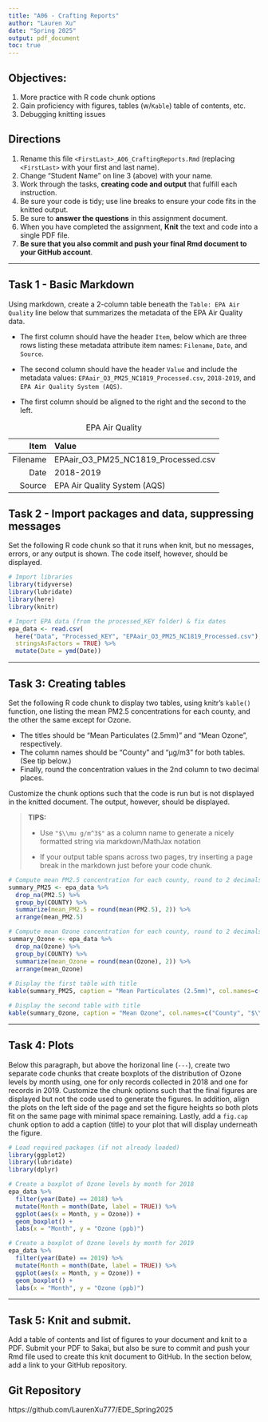 ```yaml
---
title: "A06 - Crafting Reports"
author: "Lauren Xu"
date: "Spring 2025"
output: pdf_document
toc: true
---
```

\listoffigures

## Objectives:

1.  More practice with R code chunk options
2.  Gain proficiency with figures, tables (w/`Kable`) table of contents, etc.
3.  Debugging knitting issues

## Directions

1.  Rename this file `<FirstLast>_A06_CraftingReports.Rmd` (replacing `<FirstLast>` with your first and last name).
2.  Change "Student Name" on line 3 (above) with your name.
3.  Work through the tasks, **creating code and output** that fulfill each instruction.
4.  Be sure your code is tidy; use line breaks to ensure your code fits in the knitted output.
5.  Be sure to **answer the questions** in this assignment document.
6.  When you have completed the assignment, **Knit** the text and code into a single PDF file.
7.  **Be sure that you also commit and push your final Rmd document to your GitHub account**.

---

## Task 1 - Basic Markdown

Using markdown, create a 2-column table beneath the `Table: EPA Air Quality` line below that summarizes the metadata of the EPA Air Quality data.

- The first column should have the header `Item`, below which are three rows listing these metadata attribute item names: `Filename`, `Date`, and `Source`.

- The second column should have the header `Value` and include the metadata values: `EPAair_O3_PM25_NC1819_Processed.csv`, `2018-2019`, and `EPA Air Quality System (AQS)`.

- The first column should be aligned to the right and the second to the left.

Table: EPA Air Quality

|      Item| Value                                    |
|---------:|:-----------------------------------------|
| Filename | EPAair_O3_PM25_NC1819_Processed.csv        |
| Date     | 2018-2019                                |
| Source   | EPA Air Quality System (AQS)             |


## Task 2 - Import packages and data, suppressing messages

Set the following R code chunk so that it runs when knit, but no messages, errors, or any output is shown. The code itself, however, should be displayed.

```r
# Import libraries
library(tidyverse)
library(lubridate)
library(here)
library(knitr)

# Import EPA data (from the processed_KEY folder) & fix dates
epa_data <- read.csv(
  here("Data", "Processed_KEY", "EPAair_O3_PM25_NC1819_Processed.csv"),
  stringsAsFactors = TRUE) %>% 
  mutate(Date = ymd(Date))

```

---

## Task 3: Creating tables

Set the following R code chunk to display two tables, using knitr's `kable()` function, one listing the mean PM2.5 concentrations for each county, and the other the same except for Ozone. 

-   The titles should be "Mean Particulates (2.5mm)" and "Mean Ozone", respectively. 
-   The column names should be "County" and "µg/m3" for both tables. (See tip below.)
-   Finally, round the concentration values in the 2nd column to two decimal places.

Customize the chunk options such that the code is run but is not displayed in the knitted document. The output, however, should be displayed.

> **TIPS:**
>
> -   Use `"$\\mu g/m^3$"` as a column name to generate a nicely formatted string via markdown/MathJax notation
>
> -   If your output table spans across two pages, try inserting a page break in the markdown just before your code chunk.

```r
# Compute mean PM2.5 concentration for each county, round to 2 decimals, and sort by value
summary_PM25 <- epa_data %>% 
  drop_na(PM2.5) %>% 
  group_by(COUNTY) %>% 
  summarize(mean_PM2.5 = round(mean(PM2.5), 2)) %>% 
  arrange(mean_PM2.5)

# Compute mean Ozone concentration for each county, round to 2 decimals, and sort by value
summary_Ozone <- epa_data %>% 
  drop_na(Ozone) %>% 
  group_by(COUNTY) %>% 
  summarize(mean_Ozone = round(mean(Ozone), 2)) %>% 
  arrange(mean_Ozone)
  
# Display the first table with title
kable(summary_PM25, caption = "Mean Particulates (2.5mm)", col.names=c("County", "$\\mu g/m^3$"))

# Display the second table with title
kable(summary_Ozone, caption = "Mean Ozone", col.names=c("County", "$\\mu g/m^3$"))
```

---

## Task 4: Plots

Below this paragraph, but above the horizonal line (`---`), create two separate code chunks that create boxplots of the distribution of Ozone levels by month using, one for only records collected in 2018 and one for records in 2019. Customize the chunk options such that the final figures are displayed but not the code used to generate the figures. In addition, align the plots on the left side of the page and set the figure heights so both plots fit on the same page with minimal space remaining. Lastly, add a `fig.cap` chunk option to add a caption (title) to your plot that will display underneath the figure.

```r
# Load required packages (if not already loaded)
library(ggplot2)
library(lubridate)
library(dplyr)

# Create a boxplot of Ozone levels by month for 2018
epa_data %>%
  filter(year(Date) == 2018) %>%
  mutate(Month = month(Date, label = TRUE)) %>% 
  ggplot(aes(x = Month, y = Ozone)) +
  geom_boxplot() +
  labs(x = "Month", y = "Ozone (ppb)")
```

```r
# Create a boxplot of Ozone levels by month for 2019
epa_data %>%
  filter(year(Date) == 2019) %>%
  mutate(Month = month(Date, label = TRUE)) %>% 
  ggplot(aes(x = Month, y = Ozone)) +
  geom_boxplot() +
  labs(x = "Month", y = "Ozone (ppb)")
```

---

\newpage

## Task 5: Knit and submit.

Add a table of contents and list of figures to your document and knit to a PDF. Submit your PDF to Sakai, but also be sure to commit and push your Rmd file used to create this knit document to GitHub. In the section below, add a link to your GitHub repository.

## Git Repository
https://github.com/LaurenXu777/EDE_Spring2025
